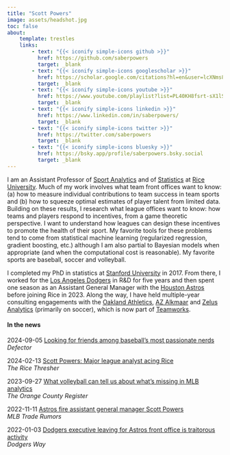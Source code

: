 ```yaml
---
title: "Scott Powers"
image: assets/headshot.jpg
toc: false
about:
    template: trestles
    links:
        - text: "{{< iconify simple-icons github >}}"
          href: https://github.com/saberpowers
          target: _blank
        - text: "{{< iconify simple-icons googlescholar >}}"
          href: https://scholar.google.com/citations?hl=en&user=lcXNms8AAAAJ
          target: _blank
        - text: "{{< iconify simple-icons youtube >}}"
          href: https://www.youtube.com/playlist?list=PL40KH8fsrt-sX1lSf659bl1u341F76ue3
          target: _blank
        - text: "{{< iconify simple-icons linkedin >}}"
          href: https://www.linkedin.com/in/saberpowers/
          target: _blank
        - text: "{{< iconify simple-icons twitter >}}"
          href: https://twitter.com/saberpowers
          target: _blank
        - text: "{{< iconify simple-icons bluesky >}}"
          href: https://bsky.app/profile/saberpowers.bsky.social
          target: _blank
---
```


I am an Assistant Professor of [Sport Analytics](https://sport.rice.edu/){target="_blank"} and of [Statistics](https://statistics.rice.edu/){target="_blank"} at [Rice University](https://www.rice.edu/){target="_blank"}. Much of my work involves what team front offices want to know: (a) how to measure individual contributions to team success in team sports and (b) how to squeeze optimal estimates of player talent from limited data. Building on these results, I research what league offices want to know: how teams and players respond to incentives, from a game theoretic perspective. I want to understand how leagues can design these incentives to promote the health of their sport. My favorite tools for these problems tend to come from statistical machine learning (regularized regression, gradient boosting, etc.) although I am also partial to Bayesian models when appropriate (and when the computational cost is reasonable). My favorite sports are baseball, soccer and volleyball.

I completed my PhD in statistics at [Stanford University](https://www.stanford.edu/){target="_blank"} in 2017. From there, I worked for the [Los Angeles Dodgers](https://www.mlb.com/dodgers){target="_blank"} in R&D for five years and then spent one season as an Assistant General Manager with the [Houston Astros](https://www.mlb.com/astros){target="_blank"} before joining Rice in 2023. Along the way, I have held multiple-year consulting engagements with the [Oakland Athletics](https://www.mlb.com/athletics){target="_blank"}, [AZ Alkmaar](https://www.az.nl/en){target="_blank"} and [Zelus Analytics](https://zelusanalytics.com/){target="_blank"} (primarily on soccer), which is now part of [Teamworks](https://teamworks.com/){target="_blank"}.

#### In the news

2024-09-05 [Looking for friends among baseball's most passionate nerds](https://defector.com/looking-for-friends-among-baseballs-most-passionate-nerds){target="_blank"}\
*Defector*

2024-02-13 [​​Scott Powers: Major league analyst acing Rice](https://www.ricethresher.org/article/2024/02/scott-powers-major-league-analyst-acing-rice){target="_blank"}\
*The Rice Thresher*

2023-09-27 [What volleyball can tell us about what’s missing in MLB analytics](https://www.ocregister.com/2023/09/27/hoornstra-reckoning-with-the-powers-and-limits-of-analytics-in-baseball/){target="_blank"}\
*The Orange County Register*

2022-11-11 [Astros fire assistant general manager Scott Powers](https://www.mlbtraderumors.com/2022/11/astros-fire-assistant-general-manager-scott-powers.html){target="_blank"}\
*MLB Trade Rumors*

2022-01-03 [Dodgers executive leaving for Astros front office is traitorous activity](https://dodgersway.com/2022/01/03/dodgers-executive-leaving-astros-front-office-traitorous-activity/){target="_blank"}\
*Dodgers Way*
